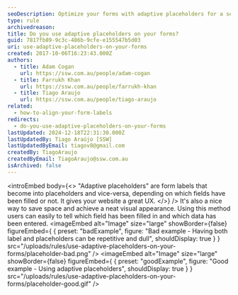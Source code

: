 ```yaml
---
seoDescription: Optimize your forms with adaptive placeholders for a seamless user experience, saving space and achieving a neat visual appearance.
type: rule
archivedreason:
title: Do you use adaptive placeholders on your forms?
guid: 7817fb89-9c3c-486b-9cfe-e155547b5d03
uri: use-adaptive-placeholders-on-your-forms
created: 2017-10-06T16:23:43.000Z
authors:
  - title: Adam Cogan
    url: https://ssw.com.au/people/adam-cogan
  - title: Farrukh Khan
    url: https://ssw.com.au/people/farrukh-khan
  - title: Tiago Araujo
    url: https://ssw.com.au/people/tiago-araujo
related:
  - how-to-align-your-form-labels
redirects:
  - do-you-use-adaptive-placeholders-on-your-forms
lastUpdated: 2024-12-18T22:31:30.000Z
lastUpdatedBy: Tiago Araújo [SSW]
lastUpdatedByEmail: tiagov8@gmail.com
createdBy: TiagoAraujo
createdByEmail: TiagoAraujo@ssw.com.au
isArchived: false
---
```


<introEmbed
  body={<>
"Adaptive placeholders" are form labels that become into placeholders and vice-versa, depending on which fields have been filled or not. It gives your website a great UX.
  </>}
/>
It's also a nice way to save space and achieve a neat visual appearance. Using this method users can easily to tell which field has been filled in and which data has been entered.
<imageEmbed
  alt="Image"
  size="large"
  showBorder={false}
  figureEmbed={ {
    preset: "badExample",
    figure: "Bad example - Having both label and placeholders can be repetitive and dull",
    shouldDisplay: true
  } }
  src="/uploads/rules/use-adaptive-placeholders-on-your-forms/placeholder-bad.png"
/>
<imageEmbed
  alt="Image"
  size="large"
  showBorder={false}
  figureEmbed={ {
    preset: "goodExample",
    figure: "Good example - Using adaptive placeholders",
    shouldDisplay: true
  } }
  src="/uploads/rules/use-adaptive-placeholders-on-your-forms/placeholder-good.gif"
/>
